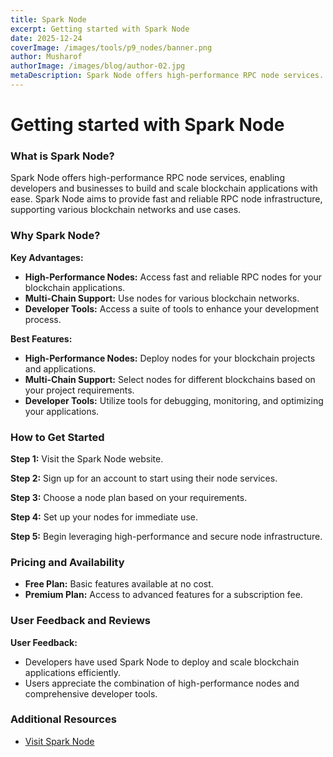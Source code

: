 ```yaml
---
title: Spark Node
excerpt: Getting started with Spark Node
date: 2025-12-24
coverImage: /images/tools/p9_nodes/banner.png
author: Musharof
authorImage: /images/blog/author-02.jpg
metaDescription: Spark Node offers high-performance RPC node services. Learn what it is & get started with it today. Find Dexscreener, Solana Explorer and other tools today.
---
```


# Getting started with Spark Node

### What is Spark Node?

Spark Node offers high-performance RPC node services, enabling developers and businesses to build and scale blockchain applications with ease. Spark Node aims to provide fast and reliable RPC node infrastructure, supporting various blockchain networks and use cases.

### Why Spark Node?

**Key Advantages:**
- **High-Performance Nodes:** Access fast and reliable RPC nodes for your blockchain applications.
- **Multi-Chain Support:** Use nodes for various blockchain networks.
- **Developer Tools:** Access a suite of tools to enhance your development process.

**Best Features:**
- **High-Performance Nodes:** Deploy nodes for your blockchain projects and applications.
- **Multi-Chain Support:** Select nodes for different blockchains based on your project requirements.
- **Developer Tools:** Utilize tools for debugging, monitoring, and optimizing your applications.

### How to Get Started

**Step 1:** Visit the Spark Node website.

**Step 2:** Sign up for an account to start using their node services.

**Step 3:** Choose a node plan based on your requirements.

**Step 4:** Set up your nodes for immediate use.

**Step 5:** Begin leveraging high-performance and secure node infrastructure.

### Pricing and Availability

- **Free Plan:** Basic features available at no cost.
- **Premium Plan:** Access to advanced features for a subscription fee.

### User Feedback and Reviews

**User Feedback:**
- Developers have used Spark Node to deploy and scale blockchain applications efficiently.
- Users appreciate the combination of high-performance nodes and comprehensive developer tools.

### Additional Resources

- [Visit Spark Node](https://sparknodes.com)
